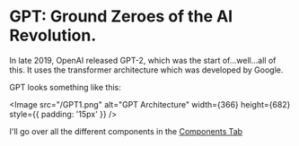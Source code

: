 
# GPT: Ground Zeroes of the AI Revolution.

In late 2019, OpenAI released GPT-2, which was the start of...well...all of this. It uses the transformer architecture which was developed by Google.

GPT looks something like this:

<Image src="/GPT1.png" alt="GPT Architecture" width={366} height={682} style={{ padding: '15px' }} />

I'll go over all the different components in the [Components Tab](https://guide.repleteai.com/Text-Generation/Components)